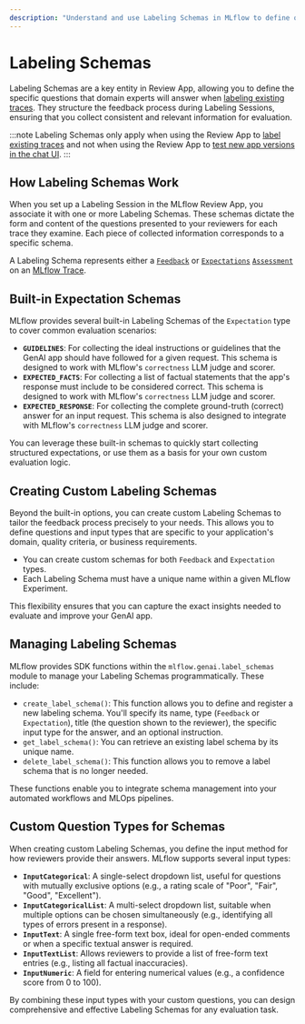 ```yaml
---
description: "Understand and use Labeling Schemas in MLflow to define questions for domain experts in the Review App, enabling structured feedback collection for GenAI app evaluation."
---
```


# Labeling Schemas

Labeling Schemas are a key entity in Review App, allowing you to define the specific questions that domain experts will answer when [labeling existing traces](/genai/human-feedback/expert-feedback/label-existing-traces). They structure the feedback process during Labeling Sessions, ensuring that you collect consistent and relevant information for evaluation.

:::note
Labeling Schemas only apply when using the Review App to [label existing traces](/genai/human-feedback/expert-feedback/label-existing-traces) and not when using the Review App to [test new app versions in the chat UI](/genai/human-feedback/expert-feedback/live-app-testing).
:::

## How Labeling Schemas Work

When you set up a Labeling Session in the MLflow Review App, you associate it with one or more Labeling Schemas. These schemas dictate the form and content of the questions presented to your reviewers for each trace they examine. Each piece of collected information corresponds to a specific schema.

A Labeling Schema represents either a [`Feedback`](/genai/tracing/data-model#feedbacks) or [`Expectations`](/genai/tracing/data-model#expectation) [`Assessment`](/genai/tracing/data-model#assessments) on an [MLflow Trace](/genai/tracing/index).

## Built-in Expectation Schemas

MLflow provides several built-in Labeling Schemas of the `Expectation` type to cover common evaluation scenarios:

- **`GUIDELINES`**: For collecting the ideal instructions or guidelines that the GenAI app should have followed for a given request. This schema is designed to work with MLflow's `correctness` LLM judge and scorer.
- **`EXPECTED_FACTS`**: For collecting a list of factual statements that the app's response must include to be considered correct. This schema is designed to work with MLflow's `correctness` LLM judge and scorer.
- **`EXPECTED_RESPONSE`**: For collecting the complete ground-truth (correct) answer for an input request. This schema is also designed to integrate with MLflow's `correctness` LLM judge and scorer.

You can leverage these built-in schemas to quickly start collecting structured expectations, or use them as a basis for your own custom evaluation logic.

## Creating Custom Labeling Schemas

Beyond the built-in options, you can create custom Labeling Schemas to tailor the feedback process precisely to your needs. This allows you to define questions and input types that are specific to your application's domain, quality criteria, or business requirements.

- You can create custom schemas for both `Feedback` and `Expectation` types.
- Each Labeling Schema must have a unique name within a given MLflow Experiment.

This flexibility ensures that you can capture the exact insights needed to evaluate and improve your GenAI app.

## Managing Labeling Schemas

MLflow provides SDK functions within the `mlflow.genai.label_schemas` module to manage your Labeling Schemas programmatically. These include:

- `create_label_schema()`: This function allows you to define and register a new labeling schema. You'll specify its name, type (`Feedback` or `Expectation`), title (the question shown to the reviewer), the specific input type for the answer, and an optional instruction.
- `get_label_schema()`: You can retrieve an existing label schema by its unique name.
- `delete_label_schema()`: This function allows you to remove a label schema that is no longer needed.

These functions enable you to integrate schema management into your automated workflows and MLOps pipelines.

## Custom Question Types for Schemas

When creating custom Labeling Schemas, you define the input method for how reviewers provide their answers. MLflow supports several input types:

- **`InputCategorical`**: A single-select dropdown list, useful for questions with mutually exclusive options (e.g., a rating scale of "Poor", "Fair", "Good", "Excellent").
- **`InputCategoricalList`**: A multi-select dropdown list, suitable when multiple options can be chosen simultaneously (e.g., identifying all types of errors present in a response).
- **`InputText`**: A single free-form text box, ideal for open-ended comments or when a specific textual answer is required.
- **`InputTextList`**: Allows reviewers to provide a list of free-form text entries (e.g., listing all factual inaccuracies).
- **`InputNumeric`**: A field for entering numerical values (e.g., a confidence score from 0 to 100).

By combining these input types with your custom questions, you can design comprehensive and effective Labeling Schemas for any evaluation task.
